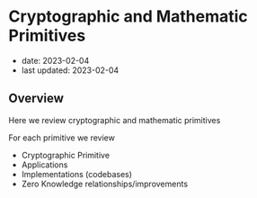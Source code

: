 # Cryptographic and Mathematic Primitives

- date: 2023-02-04
- last updated: 2023-02-04

## Overview

Here we review cryptographic and mathematic primitives

For each primitive we review

- Cryptographic Primitive
- Applications
- Implementations (codebases)
- Zero Knowledge relationships/improvements
